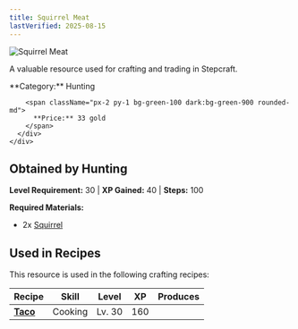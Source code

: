 ```yaml
---
title: Squirrel Meat
lastVerified: 2025-08-15
---
```


<div className="flex items-start gap-6 mb-8">
  <div className="flex-shrink-0">
    <img src="/assets/resources/hunting/squirrel_meat.png" alt="Squirrel Meat" className="w-24 h-24 border rounded-lg" />
  </div>
  <div className="flex-1">
    <div className="space-y-2">
      <p className="text-lg text-muted-foreground">A valuable resource used for crafting and trading in Stepcraft.</p>
      <div className="flex flex-wrap gap-4 text-sm">
        <span className="px-2 py-1 bg-blue-100 dark:bg-blue-900 rounded-md">
          **Category:** Hunting
        </span>
        
        <span className="px-2 py-1 bg-green-100 dark:bg-green-900 rounded-md">
          **Price:** 33 gold
        </span>
      </div>
    </div>
  </div>
</div>

## Obtained by Hunting

**Level Requirement:** 30 | **XP Gained:** 40 | **Steps:** 100


**Required Materials:**
- 2x [Squirrel](/docs/resources/individual/squirrel)


## Used in Recipes

This resource is used in the following crafting recipes:

| Recipe | Skill | Level | XP | Produces |
|--------|-------|-------|----|---------:|
| **[Taco](#)** | Cooking | Lv. 30 | 160 |  |
